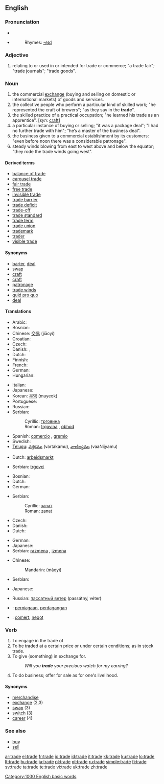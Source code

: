 {{wikipedia|dab=trade (disambiguation)|trade}}
==English==

===Pronunciation===
{{wikipedia}}
* {{IPA|/tɹeɪd/}}
* {{audio|en-us-trade.ogg|Audio (US)}}
*: Rhymes: [[Rhymes:English:-eɪd|-eɪd]]

===Adjective===
{{en-adj|-}}

# relating to or used in or intended for trade or commerce; "a trade fair"; "trade journals"; "trade goods".

===Noun===
{{en-noun}}

# the commercial [[exchange]] (buying and selling on domestic or international markets) of goods and services.
# the collective people who perform a particular kind of skilled work; "he represented the craft of brewers"; "as they say in the '''trade'''".
# the skilled practice of a practical occupation; "he learned his trade as an apprentice". [''syn:'' [[craft]]]
# a particular instance of buying or selling; "it was a package deal"; "I had no further trade with him"; "he’s a master of the business deal".
# the business given to a commercial establishment by its customers: "even before noon there was a considerable patronage".
# steady winds blowing from east to west above and below the equator; "they rode the trade winds going west".

====Derived terms====
*[[balance of trade]]
*[[carousel trade]]
*[[fair trade]]
*[[free trade]]
*[[invisible trade]]
*[[trade barrier]]
*[[trade deficit]]
*[[trade-off]]
*[[trade standard]]
*[[trade term]]
*[[trade union]]
*[[trademark]]
*[[trader]]
*[[visible trade]]


====Synonyms====
* [[barter]], [[deal]]
* [[swap]]
* [[craft]]
* [[craft]]
* [[patronage]]
* [[trade winds]]
* [[quid pro quo]]
* [[deal]]

====Translations====
{{trans-top|exchange}}
* Arabic: {{Arab|[[تجارة]]}} {{unicode|(tijāra)}} {{f}}
* Bosnian: {{t-|bs|trgovina|f}}
* Chinese: [[交易]] (jiāoyì)
* Croatian: {{t-|hr|trgovina|f}}
* Czech: {{t+|cs|obchod|m}}
* Danish: {{t-|da|handel}}, {{t-|da|byttehandel}}
* Dutch: {{t+|nl|handel|m}}
* Finnish: {{t+|fi|kauppa}}
* French: {{t+|fr|commerce|m}}
* German: {{t+|de|Handel|m}}
* Hungarian: {{t+|hu|kereskedelem}}
{{trans-mid}}
* Italian: {{t+|it|commercio|m}}
* Japanese: {{t-|ja|貿易|tr=bōeki|sc=Jpan}}
* Korean: [[무역]] (muyeok)
* Portuguese: {{t+|pt|comércio|m}}
* Russian: {{t+|ru|торговля|f|tr=torgóvlja|sc=Cyrl}}
* Serbian:
*: Cyrillic: [[трговина]] {{f}}
*: Roman: [[trgovina]] {{f}}, [[obhod]]
* Spanish: [[comercio]] {{m}}, [[gremio]] {{m}}
* Swedish: {{t-|sv|handel|c}}
* [[Telugu]]: [[వర్తకము]] (vartakamu), [[వాణిజ్యము]] (vaaNijyamu)
{{trans-bottom}}

{{trans-top|collective group of people}}
* Dutch: [[arbeidsmarkt]] {{f}}
{{trans-mid}}
* Serbian: [[trgovci]] {{m|p}}
{{trans-bottom}}

{{trans-top|skilled practice}}
* Bosnian: {{t-|bs|zanat|m}}
* Dutch: {{t+|nl|gilde|m}}
* German: {{t+|de|Handwerk|n}}
{{trans-mid}}
* Serbian:
*: Cyrillic: [[занат]] {{m}}
*: Roman: [[zanat]] {{m}}
{{trans-bottom}}

{{trans-top|instance of buying or selling}}
* Czech: {{t+|cs|obchod|m}}
* Danish: {{t-|da|handel|c}}
* Dutch: {{t+|nl|handel|m}}
{{trans-mid}}
* German: {{t+|de|Handel|m}}
* Japanese: {{t-|ja|商売|tr=shōbai|sc=Jpan}}
* Serbian: [[razmena]] {{f}}, [[izmena]] {{f}}
{{trans-bottom}}

{{trans-top|business}}
* Chinese:
*: Mandarin: {{zh-ts|貿易|贸易}} (màoyì)
{{trans-mid}}
* Serbian: {{t-|sr|trgovina|f}}
{{trans-bottom}}

{{trans-top|winds}}
* Japanese: {{t|ja|貿易風|tr=bōekifū|sc=Jpan}}
{{trans-mid}}
* Russian: [[пассатный ветер]] (passátnyj véter) {{m}}
{{trans-bottom}}

{{checktrans-top}}
* {{ttbc|Indonesian}}: [[niaga|perniagaan]], [[dagang|perdagangan]]
* {{ttbc|Romanian}}: [[comerţ]], [[negoţ]]
{{trans-bottom}}

===Verb===
{{en-verb|trad|ing}}

# To engage in the trade of
# To be traded at a certain price or under certain conditions; as in stock trade.
# To give (something) in exchange for.
#: ''Will you '''trade''' your precious watch for my earring?''
# To do business; offer for sale as for one's livelihood.

====Synonyms====
* [[merchandise]]
* [[exchange]] (2,3)
* [[swap]] (3)
* [[switch]] (3)
* [[career]] (4)

===See also===
* [[buy]]
* [[sell]]

[[Category:1000 English basic words]]

[[ar:trade]]
[[el:trade]]
[[fr:trade]]
[[io:trade]]
[[id:trade]]
[[it:trade]]
[[kk:trade]]
[[ku:trade]]
[[lo:trade]]
[[lt:trade]]
[[hu:trade]]
[[ja:trade]]
[[pl:trade]]
[[pt:trade]]
[[ru:trade]]
[[simple:trade]]
[[fi:trade]]
[[sv:trade]]
[[ta:trade]]
[[te:trade]]
[[vi:trade]]
[[uk:trade]]
[[zh:trade]]